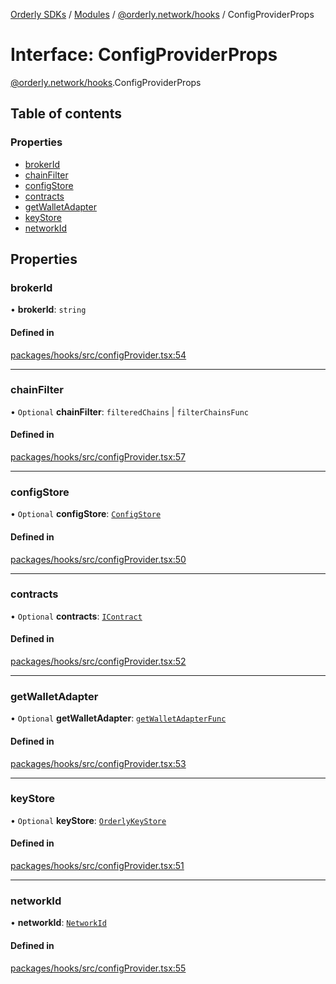 [Orderly SDKs](/sdks/tech-doc/README) / [Modules](/sdks/tech-doc/modules) / [@orderly.network/hooks](/sdks/tech-doc/modules/orderly_network_hooks) / ConfigProviderProps

# Interface: ConfigProviderProps

[@orderly.network/hooks](/sdks/tech-doc/modules/orderly_network_hooks).ConfigProviderProps

## Table of contents

### Properties

- [brokerId](/sdks/tech-doc/interfaces/orderly_network_hooks.ConfigProviderProps#brokerid)
- [chainFilter](/sdks/tech-doc/interfaces/orderly_network_hooks.ConfigProviderProps#chainfilter)
- [configStore](/sdks/tech-doc/interfaces/orderly_network_hooks.ConfigProviderProps#configstore)
- [contracts](/sdks/tech-doc/interfaces/orderly_network_hooks.ConfigProviderProps#contracts)
- [getWalletAdapter](/sdks/tech-doc/interfaces/orderly_network_hooks.ConfigProviderProps#getwalletadapter)
- [keyStore](/sdks/tech-doc/interfaces/orderly_network_hooks.ConfigProviderProps#keystore)
- [networkId](/sdks/tech-doc/interfaces/orderly_network_hooks.ConfigProviderProps#networkid)

## Properties

### brokerId

• **brokerId**: `string`

#### Defined in

[packages/hooks/src/configProvider.tsx:54](https://github.com/OrderlyNetwork/js-sdk/blob/ba995f2/packages/hooks/src/configProvider.tsx#L54)

___

### chainFilter

• `Optional` **chainFilter**: `filteredChains` \| `filterChainsFunc`

#### Defined in

[packages/hooks/src/configProvider.tsx:57](https://github.com/OrderlyNetwork/js-sdk/blob/ba995f2/packages/hooks/src/configProvider.tsx#L57)

___

### configStore

• `Optional` **configStore**: [`ConfigStore`](orderly_network_core.ConfigStore)

#### Defined in

[packages/hooks/src/configProvider.tsx:50](https://github.com/OrderlyNetwork/js-sdk/blob/ba995f2/packages/hooks/src/configProvider.tsx#L50)

___

### contracts

• `Optional` **contracts**: [`IContract`](orderly_network_core.IContract)

#### Defined in

[packages/hooks/src/configProvider.tsx:52](https://github.com/OrderlyNetwork/js-sdk/blob/ba995f2/packages/hooks/src/configProvider.tsx#L52)

___

### getWalletAdapter

• `Optional` **getWalletAdapter**: [`getWalletAdapterFunc`](../modules/orderly_network_core#getwalletadapterfunc)

#### Defined in

[packages/hooks/src/configProvider.tsx:53](https://github.com/OrderlyNetwork/js-sdk/blob/ba995f2/packages/hooks/src/configProvider.tsx#L53)

___

### keyStore

• `Optional` **keyStore**: [`OrderlyKeyStore`](orderly_network_core.OrderlyKeyStore)

#### Defined in

[packages/hooks/src/configProvider.tsx:51](https://github.com/OrderlyNetwork/js-sdk/blob/ba995f2/packages/hooks/src/configProvider.tsx#L51)

___

### networkId

• **networkId**: [`NetworkId`](../modules/orderly_network_types#networkid)

#### Defined in

[packages/hooks/src/configProvider.tsx:55](https://github.com/OrderlyNetwork/js-sdk/blob/ba995f2/packages/hooks/src/configProvider.tsx#L55)
